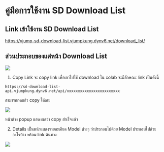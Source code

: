 # คู่มือการใช้งาน SD Download List

## Link เข้าใช้งาน SD Download List

https://vjump-sd-download-list.vjumpkung.dynv6.net/download_list/

## ส่วนประกอบของแต่หน้า Download List

![](/dl_ls_1_1.png)

1. Copy Link จะ copy link เพื่อเอาไปใช้ download ใน colab จะมีลักษณะ link เป็นดังนี้ 

```
https://sd-download-list-api.vjumpkung.dynv6.net/api/xxxxxxxxxxxxxxxxxxxxxxxx
```

สามารถกดแล้ว copy ได้เลย 

![](/dl_ls_1_2.png)

หน้าต่าง popup แสดงผลว่า copy สำเร็จแล้ว

2. Details เป็นหน้าแสดงรายละเอียด Model ต่างๆ ว่าประกอบไปด้วย Model ประกอบไปด้วยอะไรบ้าง พร้อม link ต้นทาง

![](/dl_ls_1_3.png)